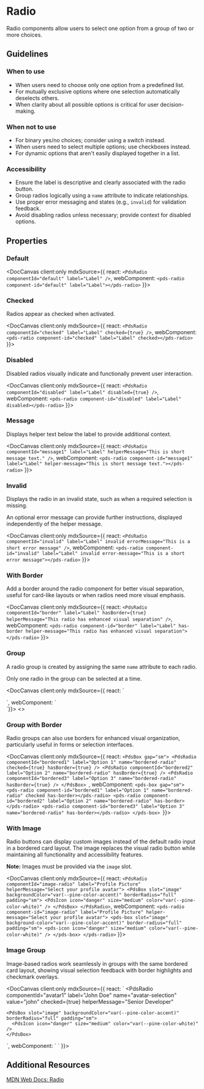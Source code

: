 
# Radio

Radio components allow users to select one option from a group of two or more choices.

## Guidelines

### When to use
- When users need to choose only one option from a predefined list.
- For mutually exclusive options where one selection automatically deselects others.
- When clarity about all possible options is critical for user decision-making.

### When not to use
- For binary yes/no choices; consider using a switch instead.
- When users need to select multiple options; use checkboxes instead.
- For dynamic options that aren't easily displayed together in a list.

### Accessibility
- Ensure the label is descriptive and clearly associated with the radio button.
- Group radios logically using a `name` attribute to indicate relationships.
- Use proper error messaging and states (e.g., `invalid`) for validation feedback.
- Avoid disabling radios unless necessary; provide context for disabled options.

## Properties

<DocArgsTable componentName='pds-radio' docSource={components} />

### Default

<DocCanvas client:only mdxSource={{
  react: `<PdsRadio componentId="default" label="Label" />`,
  webComponent: `<pds-radio component-id="default" label="Label"></pds-radio>`
}}>
  <pds-radio component-id="default" label="Label"></pds-radio>
</DocCanvas>

### Checked

Radios appear as checked when activated.

<DocCanvas client:only mdxSource={{
  react: `<PdsRadio componentId="checked" label="Label" checked={true} />`,
  webComponent: `<pds-radio component-id="checked" label="Label" checked></pds-radio>`
}}>
  <pds-radio component-id="checked" label="Label" checked></pds-radio>
</DocCanvas>

### Disabled

Disabled radios visually indicate and functionally prevent user interaction.

<DocCanvas client:only mdxSource={{
  react: `<PdsRadio componentId="disabled" label="Label" disabled={true} />`,
  webComponent: `<pds-radio component-id="disabled" label="Label" disabled></pds-radio>`
}}>
  <pds-radio component-id="disabled" label="Label" disabled></pds-radio>
</DocCanvas>

### Message

Displays helper text below the label to provide additional context.

<DocCanvas client:only mdxSource={{
  react: `<PdsRadio componentId="message1" label="Label" helperMessage="This is short message text." />`,
  webComponent: `<pds-radio component-id="message1" label="Label" helper-message="This is short message text."></pds-radio>`
}}>
  <pds-radio component-id="message1" label="Label" helper-message="This is short message text."></pds-radio>
</DocCanvas>

### Invalid

Displays the radio in an invalid state, such as when a required selection is missing.

An optional error message can provide further instructions, displayed independently of the helper message.

<DocCanvas client:only mdxSource={{
  react: `<PdsRadio componentId="invalid" label="Label" invalid errorMessage="This is a short error message" />`,
  webComponent: `<pds-radio component-id="invalid" label="Label" invalid error-message="This is a short error message"></pds-radio>`
}}>
  <pds-radio component-id="invalid" label="Label" invalid error-message="This is a short error message"></pds-radio>
</DocCanvas>

### With Border

Add a border around the radio component for better visual separation, useful for card-like layouts or when radios need more visual emphasis.

<DocCanvas client:only mdxSource={{
  react: `<PdsRadio componentId="border" label="Label" hasBorder={true} helperMessage="This radio has enhanced visual separation" />`,
  webComponent: `<pds-radio component-id="border" label="Label" has-border helper-message="This radio has enhanced visual separation"></pds-radio>`
}}>
  <pds-radio component-id="border" label="Label" has-border helper-message="This radio has enhanced visual separation"></pds-radio>
</DocCanvas>

### Group

A radio group is created by assigning the same `name` attribute to each radio.

Only one radio in the group can be selected at a time.

<DocCanvas client:only mdxSource={{
  react: `<div>
  <PdsRadio componentId="default1" label="Label" name="radio" checked={true} />
  <PdsRadio componentId="default2" label="Label" name="radio" />
  <PdsRadio componentId="default3" label="Label" name="radio" />
</div>
  `,
  webComponent: `<div>
  <pds-radio component-id="default1" label="Label" name="radio" checked />
  <pds-radio component-id="default2" label="Label" name="radio"></pds-radio>
  <pds-radio component-id="default3" label="Label" name="radio"></pds-radio>
</div>
`}}>
  <>
    <pds-radio component-id="default1" label="Label" name="radio" checked></pds-radio>
    <pds-radio component-id="default2" label="Label" name="radio"></pds-radio>
    <pds-radio component-id="default3" label="Label" name="radio"></pds-radio>
  </>
</DocCanvas>

### Group with Border

Radio groups can also use borders for enhanced visual organization, particularly useful in forms or selection interfaces.

<DocCanvas client:only mdxSource={{
  react: `<PdsBox gap="sm">
  <PdsRadio componentId="bordered1" label="Option 1" name="bordered-radio" checked={true} hasBorder={true} />
  <PdsRadio componentId="bordered2" label="Option 2" name="bordered-radio" hasBorder={true} />
  <PdsRadio componentId="bordered3" label="Option 3" name="bordered-radio" hasBorder={true} />
</PdsBox>
  `,
  webComponent: `<pds-box gap="sm">
  <pds-radio component-id="bordered1" label="Option 1" name="bordered-radio" checked has-border></pds-radio>
  <pds-radio component-id="bordered2" label="Option 2" name="bordered-radio" has-border></pds-radio>
  <pds-radio component-id="bordered3" label="Option 3" name="bordered-radio" has-border></pds-radio>
</pds-box>
`}}>
  <pds-box gap="sm">
    <pds-radio component-id="bordered1" label="Option 1" name="bordered-radio" checked has-border></pds-radio>
    <pds-radio component-id="bordered2" label="Option 2" name="bordered-radio" has-border></pds-radio>
    <pds-radio component-id="bordered3" label="Option 3" name="bordered-radio" has-border></pds-radio>
  </pds-box>
</DocCanvas>

### With Image

Radio buttons can display custom images instead of the default radio input in a bordered card layout. The image replaces the visual radio button while maintaining all functionality and accessibility features.

**Note:** Images must be provided via the `image` slot.

<DocCanvas client:only mdxSource={{
  react: `<PdsRadio
  componentId="image-radio"
  label="Profile Picture"
  helperMessage="Select your profile avatar">
  <PdsBox slot="image" backgroundColor="var(--pine-color-accent)" borderRadius="full" padding="sm">
    <PdsIcon icon="danger" size="medium" color="var(--pine-color-white)" />
  </PdsBox>
</PdsRadio>`,
  webComponent: `<pds-radio
  component-id="image-radio"
  label="Profile Picture"
  helper-message="Select your profile avatar">
  <pds-box slot="image" background-color="var(--pine-color-accent)" border-radius="full" padding="sm">
    <pds-icon icon="danger" size="medium" color="var(--pine-color-white)" />
  </pds-box>
</pds-radio>`
}}>
  <pds-radio
    component-id="image-radio"
    label="Profile Picture"
    helper-message="Select your profile avatar">
    <pds-box slot="image" background-color="var(--pine-color-accent)" border-radius="full" padding="sm">
      <pds-icon icon="danger" size="medium" color="var(--pine-color-white)" />
    </pds-box>
  </pds-radio>
</DocCanvas>

### Image Group

Image-based radios work seamlessly in groups with the same bordered card layout, showing visual selection feedback with border highlights and checkmark overlays.

<DocCanvas client:only mdxSource={{
  react: `<PdsBox gap="sm">
  <PdsRadio
    componentId="avatar1"
    label="John Doe"
    name="avatar-selection"
    value="john"
    checked={true}
    helperMessage="Senior Developer"
  >
    <PdsBox slot="image" backgroundColor="var(--pine-color-accent)" borderRadius="full" padding="sm">
      <PdsIcon icon="danger" size="medium" color="var(--pine-color-white)" />
    </PdsBox>
  </PdsRadio>
  <PdsRadio
    componentId="avatar2"
    label="Jane Smith"
    name="avatar-selection"
    value="jane"
    helperMessage="Product Manager"
  >
    <PdsBox slot="image" backgroundColor="var(--pine-color-accent)" borderRadius="full" padding="sm">
      <PdsIcon icon="danger" size="medium" color="var(--pine-color-white)" />
    </PdsBox>
  </PdsRadio>
  <PdsRadio
    componentId="avatar3"
    label="Mike Johnson"
    name="avatar-selection"
    value="mike"
    helperMessage="UX Designer"
  >
    <PdsBox slot="image" backgroundColor="var(--pine-color-accent)" borderRadius="full" padding="sm">
      <PdsIcon icon="danger" size="medium" color="var(--pine-color-white)" />
    </PdsBox>
  </PdsRadio>
</PdsBox>`,
  webComponent: `<pds-box gap="sm">
  <pds-radio
    component-id="avatar1"
    label="John Doe"
    name="avatar-selection"
    value="john"
    checked
    helper-message="Senior Developer">
    <pds-box slot="image" background-color="var(--pine-color-accent)" border-radius="full" padding="sm">
      <pds-icon icon="danger" size="medium" color="var(--pine-color-white)" />
    </pds-box>
  </pds-radio>
  <pds-radio
    component-id="avatar2"
    label="Jane Smith"
    name="avatar-selection"
    value="jane"
    helper-message="Product Manager">
    <pds-box slot="image" background-color="var(--pine-color-accent)" border-radius="full" padding="sm">
      <pds-icon icon="danger" size="medium" color="var(--pine-color-white)" />
    </pds-box>
  </pds-radio>
  <pds-radio
    component-id="avatar3"
    label="Mike Johnson"
    name="avatar-selection"
    value="mike"
    helper-message="UX Designer">
    <pds-box slot="image" background-color="var(--pine-color-accent)" border-radius="full" padding="sm">
      <pds-icon icon="danger" size="medium" color="var(--pine-color-white)" />
    </pds-box>
  </pds-radio>
</pds-box>`
}}>
  <pds-box gap="sm">
    <pds-radio
      component-id="avatar1"
      label="John Doe"
      name="avatar-selection"
      value="john"
      checked
      helper-message="Senior Developer">
      <pds-box slot="image" background-color="var(--pine-color-accent)" border-radius="full" padding="sm">
        <pds-icon icon="danger" size="medium" color="var(--pine-color-white)" />
      </pds-box>
    </pds-radio>
    <pds-radio
      component-id="avatar2"
      label="Jane Smith"
      name="avatar-selection"
      value="jane"
      helper-message="Product Manager">
      <pds-box slot="image" background-color="var(--pine-color-accent)" border-radius="full" padding="sm">
        <pds-icon icon="danger" size="medium" color="var(--pine-color-white)" />
      </pds-box>
    </pds-radio>
    <pds-radio
      component-id="avatar3"
      label="Mike Johnson"
      name="avatar-selection"
      value="mike"
      helper-message="UX Designer">
      <pds-box slot="image" background-color="var(--pine-color-accent)" border-radius="full" padding="sm">
        <pds-icon icon="danger" size="medium" color="var(--pine-color-white)" />
      </pds-box>
    </pds-radio>
  </pds-box>
</DocCanvas>

## Additional Resources

[MDN Web Docs: Radio](https://developer.mozilla.org/en-US/docs/Web/HTML/Element/input/radio)
